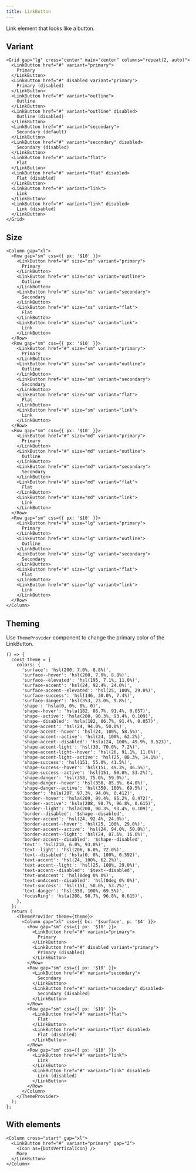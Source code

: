 ```yaml
---
title: LinkButton
---
```


Link element that looks like a button.

## Variant

```tsx preview
<Grid gap="lg" cross="center" main="center" columns="repeat(2, auto)">
  <LinkButton href="#" variant="primary">
    Primary
  </LinkButton>
  <LinkButton href="#" disabled variant="primary">
    Primary (disabled)
  </LinkButton>
  <LinkButton href="#" variant="outline">
    Outline
  </LinkButton>
  <LinkButton href="#" variant="outline" disabled>
    Outline (disabled)
  </LinkButton>
  <LinkButton href="#" variant="secondary">
    Secondary (default)
  </LinkButton>
  <LinkButton href="#" variant="secondary" disabled>
    Secondary (disabled)
  </LinkButton>
  <LinkButton href="#" variant="flat">
    Flat
  </LinkButton>
  <LinkButton href="#" variant="flat" disabled>
    Flat (disabled)
  </LinkButton>
  <LinkButton href="#" variant="link">
    Link
  </LinkButton>
  <LinkButton href="#" variant="link" disabled>
    Link (disabled)
  </LinkButton>
</Grid>
```

## Size

```tsx preview
<Column gap="xl">
  <Row gap="sm" css={{ px: '$10' }}>
    <LinkButton href="#" size="xs" variant="primary">
      Primary
    </LinkButton>
    <LinkButton href="#" size="xs" variant="outline">
      Outline
    </LinkButton>
    <LinkButton href="#" size="xs" variant="secondary">
      Secondary
    </LinkButton>
    <LinkButton href="#" size="xs" variant="flat">
      Flat
    </LinkButton>
    <LinkButton href="#" size="xs" variant="link">
      Link
    </LinkButton>
  </Row>
  <Row gap="sm" css={{ px: '$10' }}>
    <LinkButton href="#" size="sm" variant="primary">
      Primary
    </LinkButton>
    <LinkButton href="#" size="sm" variant="outline">
      Outline
    </LinkButton>
    <LinkButton href="#" size="sm" variant="secondary">
      Secondary
    </LinkButton>
    <LinkButton href="#" size="sm" variant="flat">
      Flat
    </LinkButton>
    <LinkButton href="#" size="sm" variant="link">
      Link
    </LinkButton>
  </Row>
  <Row gap="sm" css={{ px: '$10' }}>
    <LinkButton href="#" size="md" variant="primary">
      Primary
    </LinkButton>
    <LinkButton href="#" size="md" variant="outline">
      Outline
    </LinkButton>
    <LinkButton href="#" size="md" variant="secondary">
      Secondary
    </LinkButton>
    <LinkButton href="#" size="md" variant="flat">
      Flat
    </LinkButton>
    <LinkButton href="#" size="md" variant="link">
      Link
    </LinkButton>
  </Row>
  <Row gap="sm" css={{ px: '$10' }}>
    <LinkButton href="#" size="lg" variant="primary">
      Primary
    </LinkButton>
    <LinkButton href="#" size="lg" variant="outline">
      Outline
    </LinkButton>
    <LinkButton href="#" size="lg" variant="secondary">
      Secondary
    </LinkButton>
    <LinkButton href="#" size="lg" variant="flat">
      Flat
    </LinkButton>
    <LinkButton href="#" size="lg" variant="link">
      Link
    </LinkButton>
  </Row>
</Column>
```

## Theming

Use `ThemeProvider` component to change the primary color of the LinkButton.

```tsx preview
() => {
  const theme = {
    colors: {
      'surface': 'hsl(200, 7.0%, 8.8%)',
      'surface--hover': 'hsl(200, 7.0%, 8.8%)',
      'surface--elevated': 'hsl(195, 7.1%, 11.0%)',
      'surface-accent': 'hsl(24, 92.4%, 24.0%)',
      'surface-accent--elevated': 'hsl(25, 100%, 29.0%)',
      'surface-success': 'hsl(146, 30.0%, 7.4%)',
      'surface-danger': 'hsl(353, 23.0%, 9.8%)',
      'shape': 'hsla(0, 0%, 0%, 0)',
      'shape--hover': 'hsla(182, 86.7%, 91.4%, 0.057)',
      'shape--active': 'hsla(200, 90.3%, 93.4%, 0.109)',
      'shape--disabled': 'hsla(182, 86.7%, 91.4%, 0.057)',
      'shape-accent': 'hsl(24, 94.0%, 50.0%)',
      'shape-accent--hover': 'hsl(24, 100%, 58.5%)',
      'shape-accent--active': 'hsl(24, 100%, 62.2%)',
      'shape-accent--disabled': 'hsla(24, 100%, 49.9%, 0.523)',
      'shape-accent-light': 'hsl(30, 70.0%, 7.2%)',
      'shape-accent-light--hover': 'hsl(26, 91.1%, 11.6%)',
      'shape-accent-light--active': 'hsl(25, 88.3%, 14.1%)',
      'shape-success': 'hsl(151, 55.0%, 41.5%)',
      'shape-success--hover': 'hsl(151, 49.3%, 46.5%)',
      'shape-success--active': 'hsl(151, 50.0%, 53.2%)',
      'shape-danger': 'hsl(358, 75.0%, 59.0%)',
      'shape-danger--hover': 'hsl(358, 85.3%, 64.0%)',
      'shape-danger--active': 'hsl(358, 100%, 69.5%)',
      'border': 'hsla(207, 97.3%, 94.0%, 0.412)',
      'border--hover': 'hsla(209, 99.4%, 95.2%, 0.472)',
      'border--active': 'hsla(208, 98.7%, 96.8%, 0.615)',
      'border--light': 'hsla(200, 90.3%, 93.4%, 0.109)',
      'border--disabled': '$shape--disabled',
      'border-accent': 'hsl(24, 92.4%, 24.0%)',
      'border-accent--hover': 'hsl(25, 100%, 29.0%)',
      'border-accent--active': 'hsl(24, 94.0%, 50.0%)',
      'border-accent--light': 'hsl(24, 87.6%, 16.6%)',
      'border-accent--disabled': '$shape--disabled',
      'text': 'hsl(210, 6.0%, 93.0%)',
      'text--light': 'hsl(206, 6.0%, 72.0%)',
      'text--disabled': 'hsla(0, 0%, 100%, 0.592)',
      'text-accent': 'hsl(24, 100%, 62.2%)',
      'text-accent--light': 'hsl(25, 100%, 29.0%)',
      'text-accent--disabled': '$text--disabled',
      'text-onAccent': 'hsl(0deg 0% 0%)',
      'text-onAccent--disabled': 'hsl(0deg 0% 0%)',
      'text-success': 'hsl(151, 50.0%, 53.2%)',
      'text-danger': 'hsl(358, 100%, 69.5%)',
      'focusRing': 'hsla(208, 98.7%, 96.8%, 0.615)',
    },
  };
  return (
    <ThemeProvider theme={theme}>
      <Column gap="xl" css={{ bc: '$surface', p: '$4' }}>
        <Row gap="sm" css={{ px: '$10' }}>
          <LinkButton href="#" variant="primary">
            Primary
          </LinkButton>
          <LinkButton href="#" disabled variant="primary">
            Primary (disabled)
          </LinkButton>
        </Row>
        <Row gap="sm" css={{ px: '$10' }}>
          <LinkButton href="#" variant="secondary">
            Secondary
          </LinkButton>
          <LinkButton href="#" variant="secondary" disabled>
            Secondary (disabled)
          </LinkButton>
        </Row>
        <Row gap="sm" css={{ px: '$10' }}>
          <LinkButton href="#" variant="flat">
            Flat
          </LinkButton>
          <LinkButton href="#" variant="flat" disabled>
            Flat (disabled)
          </LinkButton>
        </Row>
        <Row gap="sm" css={{ px: '$10' }}>
          <LinkButton href="#" variant="link">
            Link
          </LinkButton>
          <LinkButton href="#" variant="link" disabled>
            Link (disabled)
          </LinkButton>
        </Row>
      </Column>
    </ThemeProvider>
  );
};
```

## With elements

```tsx preview
<Column cross="start" gap="xl">
  <LinkButton href="#" variant="primary" gap="2">
    <Icon as={DotsVerticalIcon} />
    More
  </LinkButton>
</Column>
```
